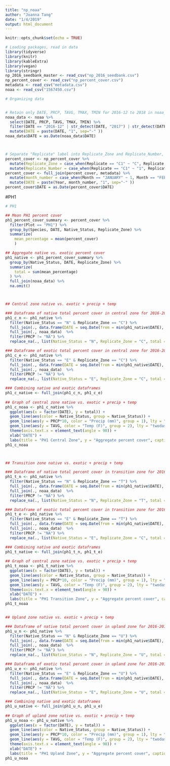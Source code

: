 ```yaml
---
title: "np_noaa"
author: "Joanna Tang"
date: "1/4/2019"
output: html_document
---
```


```r
knitr::opts_chunk$set(echo = TRUE)
```

```r

# Loading packages, read in data
library(tidyverse)
library(knitr)
library(kableExtra)
library(vegan)
library(stringr)
np_2016_seedbank_master <- read_csv("np_2016_seedbank.csv")
np_percent_cover <- read_csv("np_percent_cover.csv")
metadata <- read_csv("metadata.csv")
noaa <- read_csv("1567450.csv")

```

```r

# Organizing data


# Retain only DATE, PRCP, TAVG, TMAX, TMIN for 2016-12 to 2018 in noaa_data
noaa_data <- noaa %>%
  select(DATE, PRCP, TAVG, TMAX, TMIN) %>% 
  filter(DATE == "2016-12" | str_detect(DATE, "2017") | str_detect(DATE, "2018")) %>% 
  mutate(DATE = paste(DATE, "1", sep="-" ))
noaa_data$DATE = as.Date(noaa_data$DATE)



# Separate "Replicate" label into Replicate_Zone and Replicate_Number, join with species metadata, convert month and year to "date" column
percent_cover <- np_percent_cover %>% 
  mutate(Replicate_Zone = case_when(Replicate == "C1" ~ "C", Replicate == "C2" ~ "C", Replicate == "C3" ~ "C", Replicate == "T1" ~ "T", Replicate == "T2" ~ "T", Replicate == "T3" ~ "T", Replicate == "U1" ~ "U", Replicate == "U2" ~ "U", Replicate == "U3" ~ "U")) %>% 
  mutate(Replicate_Number = case_when(Replicate == "C1" ~ "1", Replicate == "C2" ~ "2", Replicate == "C3" ~ "3", Replicate == "T1" ~ "1", Replicate == "T2" ~ "2", Replicate == "T3" ~ "3", Replicate == "U1" ~ "1", Replicate == "U2" ~ "2", Replicate == "U3" ~ "3"))
percent_cover <- full_join(percent_cover, metadata) %>% 
  mutate(month_number = case_when(Month == "JANUARY" ~ 1, Month == "FEBRUARY" ~ 2, Month == "MARCH" ~ 3, Month == "APRIL" ~ 4, Month == "MAY" ~ 5, Month == "JUNE" ~ 6, Month == "JULY" ~ 7, Month == "AUGUST" ~ 8, Month == "SEPTEMBER" ~ 9, Month == "OCTOBER" ~ 10, Month == "NOVEMBER" ~ 11, Month == "DECEMBER" ~ 12)) %>% 
  mutate(DATE = paste(Year, month_number, "1", sep="-" ))
percent_cover$DATE = as.Date(percent_cover$DATE)

```

#PH1

```r

# PH1

## Mean PH1 percent cover
ph1_percent_cover_summary <- percent_cover %>% 
  filter(Plot == "PH1") %>% 
  group_by(Species, DATE, Native_Status, Replicate_Zone) %>% 
  summarize(
    mean_percentage = mean(percent_cover)
    )

## Aggregate native vs. exotic percent cover
ph1_native <- ph1_percent_cover_summary %>% 
  group_by(Native_Status, DATE, Replicate_Zone) %>% 
  summarize(
    total = sum(mean_percentage)
  ) %>% 
  full_join(noaa_data) %>% 
  na.omit()



## Central zone native vs. exotic + precip + temp

### Dataframe of native total percent cover in central zone for 2016-2018
ph1_c_n <- ph1_native %>% 
  filter(Native_Status == "N" & Replicate_Zone == "C") %>% 
  full_join(., data.frame(DATE = seq.Date(from = min(ph1_native$DATE), to = max(ph1_native$DATE), by = "month"))) %>% 
  full_join(., noaa_data)  %>% 
  filter(PRCP != "NA") %>% 
  replace_na(., list(Native_Status = "N", Replicate_Zone = "C", total = 0))

### Dataframe of exotic total percent cover in central zone for 2016-2018
ph1_c_e <- ph1_native %>% 
  filter(Native_Status == "E" & Replicate_Zone == "C") %>% 
  full_join(., data.frame(DATE = seq.Date(from = min(ph1_native$DATE), to = max(ph1_native$DATE), by = "month"))) %>% 
  full_join(., noaa_data)  %>% 
  filter(PRCP != "NA") %>% 
  replace_na(., list(Native_Status = "E", Replicate_Zone = "C", total = 0))

### Combining native and exotic dataframes
ph1_c_native <- full_join(ph1_c_n, ph1_c_e)
  
## Graph of central zone native vs. exotic + precip + temp
ph1_c_noaa <- ph1_c_native %>%
  ggplot(aes(x = factor(DATE), y = total)) +
  geom_line(aes(color = Native_Status, group = Native_Status)) +
  geom_line(aes(y = PRCP*10, color = "Precip (mm)", group = 1), lty = "twodash") +
  geom_line(aes(y = TAVG, color = "Temp (F)", group = 2), lty = "twodash") +
  theme(axis.text.x = element_text(angle = 90)) +
  xlab("DATE") +
  labs(title = "PH1 Central Zone", y = "Aggregate percent cover", caption = "0% native cover when pool inundated; \n\ exotics come up when precip is low and temp is high")
ph1_c_noaa



## Transition zone native vs. exotic + precip + temp

### Dataframe of native total percent cover in transition zone for 2016-2018
ph1_t_n <- ph1_native %>% 
  filter(Native_Status == "N" & Replicate_Zone == "T") %>% 
  full_join(., data.frame(DATE = seq.Date(from = min(ph1_native$DATE), to = max(ph1_native$DATE), by = "month"))) %>% 
  full_join(., noaa_data)  %>% 
  filter(PRCP != "NA") %>% 
  replace_na(., list(Native_Status = "N", Replicate_Zone = "T", total = 0))

### Dataframe of exotic total percent cover in transition zone for 2016-2018
ph1_t_e <- ph1_native %>% 
  filter(Native_Status == "E" & Replicate_Zone == "T") %>% 
  full_join(., data.frame(DATE = seq.Date(from = min(ph1_native$DATE), to = max(ph1_native$DATE), by = "month"))) %>% 
  full_join(., noaa_data)  %>% 
  filter(PRCP != "NA") %>% 
  replace_na(., list(Native_Status = "E", Replicate_Zone = "C", total = 0))

### Combining native and exotic dataframes
ph1_t_native <- full_join(ph1_t_n, ph1_t_e)
  
## Graph of central zone native vs. exotic + precip + temp
ph1_t_noaa <- ph1_t_native %>%
  ggplot(aes(x = factor(DATE), y = total)) +
  geom_line(aes(color = Native_Status, group = Native_Status)) +
  geom_line(aes(y = PRCP*10, color = "Precip (mm)", group = 1), lty = "twodash") +
  geom_line(aes(y = TAVG, color = "Temp (F)", group = 2), lty = "twodash") +
  theme(axis.text.x = element_text(angle = 90)) +
  xlab("DATE") +
  labs(title = "PH1 Transition Zone", y = "Aggregate percent cover", caption = "Note 2017-12; \n\ note 2018-6 and 2018-7")
ph1_t_noaa


## Upland zone native vs. exotic + precip + temp

### Dataframe of native total percent cover in upland zone for 2016-2018
ph1_u_n <- ph1_native %>% 
  filter(Native_Status == "N" & Replicate_Zone == "U") %>% 
  full_join(., data.frame(DATE = seq.Date(from = min(ph1_native$DATE), to = max(ph1_native$DATE), by = "month"))) %>% 
  full_join(., noaa_data)  %>% 
  filter(PRCP != "NA") %>% 
  replace_na(., list(Native_Status = "N", Replicate_Zone = "U", total = 0))

### Dataframe of exotic total percent cover in upland zone for 2016-2018
ph1_u_e <- ph1_native %>% 
  filter(Native_Status == "E" & Replicate_Zone == "U") %>% 
  full_join(., data.frame(DATE = seq.Date(from = min(ph1_native$DATE), to = max(ph1_native$DATE), by = "month"))) %>% 
  full_join(., noaa_data)  %>% 
  filter(PRCP != "NA") %>% 
  replace_na(., list(Native_Status = "E", Replicate_Zone = "U", total = 0))

### Combining native and exotic dataframes
ph1_u_native <- full_join(ph1_u_n, ph1_u_e)
  
## Graph of upland zone native vs. exotic + precip + temp
ph1_u_noaa <- ph1_u_native %>%
  ggplot(aes(x = factor(DATE), y = total)) +
  geom_line(aes(color = Native_Status, group = Native_Status)) +
  geom_line(aes(y = PRCP*10, color = "Precip (mm)", group = 1), lty = "twodash") +
  geom_line(aes(y = TAVG, color = "Temp (F)", group = 2), lty = "twodash") +
  theme(axis.text.x = element_text(angle = 90)) +
  xlab("DATE") +
  labs(title = "PH1 Upland Zone", y = "Aggregate percent cover", caption = "Note exotics spike in March")
ph1_u_noaa

```

